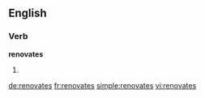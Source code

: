 ==English==

===Verb===
'''renovates'''

# {{third-person singular of|renovate}}

[[de:renovates]]
[[fr:renovates]]
[[simple:renovates]]
[[vi:renovates]]
